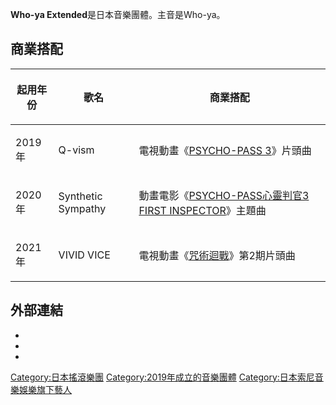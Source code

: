 {{藝人
| 姓名 = Who-ya Extended
| 圖片 = 
| 圖片簡介 = 
| 圖片尺寸 = 
| 類型 = 樂團
| 英文名 = 
| 音樂類型 = [[J-POP|J-POP]]、[[搖滾|搖滾]]
| 語言 = [[日語|日語]]
| 國籍 =
| 相關團體 = 
| imdb = 
| 出身地 = {{JPN}}
| 出道作 = 
| 活躍年代 = 2019年至今
| 出道日期 = 
| 唱片公司 = [[SME_Records|SME Records]]（2019年至今）
| 網站 = [https://www.sonymusic.co.jp/artist/wyxt/ 官方網站]
| 現任成員 = 
| 過往成員 = 
}}
'''Who-ya Extended'''是日本音樂團體。主音是Who-ya。

== 商業搭配 ==
{| class="wikitable" style="font-size: small;"
! 起用年份
! 歌名 
! 商業搭配
|-
|2019年
! Q-vism
| 電視動畫《[[PSYCHO-PASS|PSYCHO-PASS 3]]》片頭曲
|-
|2020年
! Synthetic Sympathy
| 動畫電影《[[PSYCHO-PASS心靈判官3_FIRST_INSPECTOR|PSYCHO-PASS心靈判官3 FIRST INSPECTOR]]》主題曲
|-
|2021年
! VIVID VICE
| 電視動畫《[[咒術迴戰|咒術迴戰]]》第2期片頭曲
|}

== 外部連結 ==
* {{Official|www.sonymusic.co.jp/artist/wyxt/}}
* {{Twitter|wyxt_official}}
* {{YouTube|channel=UCmrRmvzzPW5Hx8p9AVQIxIw|Who-ya Extended official YouTube channel}}

[[Category:日本搖滾樂團|Category:日本搖滾樂團]]
[[Category:2019年成立的音樂團體|Category:2019年成立的音樂團體]]
[[Category:日本索尼音樂娛樂旗下藝人|Category:日本索尼音樂娛樂旗下藝人]]